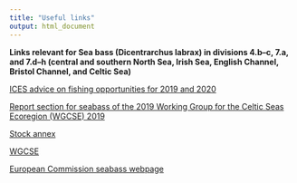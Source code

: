 ```yaml
---
title: "Useful links"
output: html_document
---
```



**Links relevant for Sea bass (Dicentrarchus labrax) in divisions 4.b–c, 7.a, and 7.d–h (central and southern North Sea, Irish Sea, English Channel, Bristol Channel, and Celtic Sea)**  



[ICES advice on fishing opportunities for 2019 and 2020](http://ices.dk/sites/pub/Publication%20Reports/Advice/2019/2019/bss.27.4bc7ad-h.pdf)  


[Report section for seabass of the 2019 Working Group for the Celtic Seas Ecoregion (WGCSE) 2019](http://www.ices.dk/sites/pub/Publication%20Reports/Expert%20Group%20Report/Fisheries%20Resources%20Steering%20Group/2019/WGCSE/32_Seabass_4bc7d_h_2019.pdf)  


[Stock annex](http://www.ices.dk/sites/pub/Publication%20Reports/Stock%20Annexes/2018/bss.27.4bc7d%E2%80%93h_SA.pdf)  


[WGCSE](https://www.ices.dk/community/groups/Pages/WGCSE.aspx)  


[European Commission seabass webpage](https://ec.europa.eu/fisheries/cfp/fishing_rules/sea-bass_en)  

<br>  



